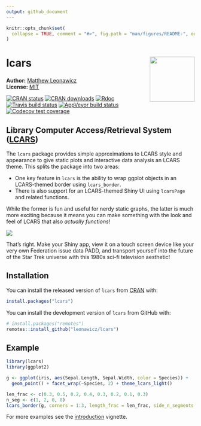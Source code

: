 ```yaml
---
output: github_document
---
```


<!-- README.md is generated from README.Rmd. Please edit that file -->

```r
knitr::opts_chunk$set(
  collapse = TRUE, comment = "#>", fig.path = "man/figures/README-", out.width = "100%", message = FALSE, warning = FALSE, error = FALSE
)
```

# lcars <img src="man/figures/logo.png" style="margin-left:10px;margin-bottom:5px;" width="120" align="right">
**Author:** [Matthew Leonawicz](https://leonawicz.github.io/blog/) <a href="https://orcid.org/0000-0001-9452-2771" target="orcid.widget">
<image class="orcid" src="https://members.orcid.org/sites/default/files/vector_iD_icon.svg" height="16"></a>
<br/>
**License:** [MIT](https://opensource.org/licenses/MIT)<br/>

[![CRAN status](http://www.r-pkg.org/badges/version/lcars)](https://cran.r-project.org/package=lcars)
[![CRAN downloads](http://cranlogs.r-pkg.org/badges/grand-total/lcars)](https://cran.r-project.org/package=lcars) 
[![Rdoc](http://www.rdocumentation.org/badges/version/lcars)](http://www.rdocumentation.org/packages/lcars)
[![Travis build status](https://travis-ci.org/leonawicz/lcars.svg?branch=master)](https://travis-ci.org/leonawicz/lcars)
[![AppVeyor build status](https://ci.appveyor.com/api/projects/status/github/leonawicz/lcars?branch=master&svg=true)](https://ci.appveyor.com/project/leonawicz/lcars)
[![Codecov test coverage](https://codecov.io/gh/leonawicz/lcars/branch/master/graph/badge.svg)](https://codecov.io/gh/leonawicz/lcars?branch=master)

## Library Computer Access/Retrieval System ([LCARS](https://en.wikipedia.org/wiki/LCARS))

The `lcars` package provides simple approximations to LCARS style and appearance to give static plots and interactive data analysis an LCARS theme. This splits the package into two areas:

*    One key feature in `lcars` is the ability to wrap ggplot objects in an LCARS-themed border using `lcars_border`.
*    There is also support for an LCARS-themed Shiny UI using `lcarsPage` and related functions.

While the former is fun and useful for nerdy static graphs, the latter is much more exciting because it means you can make something with the look and feel of LCARS that also *actually functions*!

![](man/figures/README-banner.png)

That's right. Make your Shiny app, view it on a touch screen device like your very own Federation issue data PADD, and transport yourself into the future of the Star Trek universe with this 1980s sci-fi television aesthetic!

## Installation

You can install the released version of `lcars` from [CRAN](https://CRAN.R-project.org) with:

``` r
install.packages("lcars")
```

You can install the development version of `lcars` from GitHub with:

``` r
# install.packages("remotes")
remotes::install_github("leonawicz/lcars")
```

## Example

```r
library(lcars)
library(ggplot2)

g <- ggplot(iris, aes(Sepal.Length, Sepal.Width, color = Species)) + 
  geom_point() + facet_wrap(~Species, 2) + theme_lcars_light()

len_frac <- c(0.3, 0.5, 0.2, 0.4, 0.3, 0.2, 0.1, 0.3)
n_seg <- c(1, 2, 0, 8)
lcars_border(g, corners = 1:3, length_frac = len_frac, side_n_segments = n_seg)
```

For more examples see the [introduction](articles/lcars.html) vignette.

